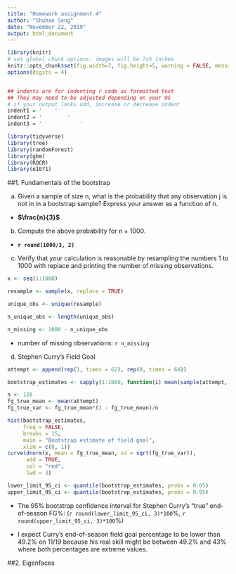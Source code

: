 ```yaml
---
title: "Homework assignment 4"
author: "Shuhan Song"
date: "November 22, 2019"
output: html_document
---
```


```r
library(knitr)
# set global chunk options: images will be 7x5 inches
knitr::opts_chunk$set(fig.width=7, fig.height=5, warning = FALSE, message = FALSE)
options(digits = 4)


## indents are for indenting r code as formatted text
## They may need to be adjusted depending on your OS
# if your output looks odd, increase or decrease indent
indent1 = '    '
indent2 = '        '
indent3 = '            '
```


```r
library(tidyverse)
library(tree)
library(randomForest)
library(gbm)
library(ROCR)
library(e1071)
```

##1. Fundamentals of the bootstrap

a. Given a sample of size n, what is the probability that any observation j is not in in a bootstrap sample? Express
your answer as a function of n.

- __$\frac{n}{3}$__

b. Compute the above probability for n = 1000.

- **`r round(1000/3, 2)`**

c. Verify that your calculation is reasonable by resampling the numbers 1 to 1000 with replace and printing the number of missing observations. 

```r
x <- seq(1:1000)

resample <- sample(x, replace = TRUE)

unique_obs <- unique(resample)

n_unique_obs <- length(unique_obs)

n_missing <- 1000 - n_unique_obs
```

- number of missing observations: `r n_missing`

d. Stephen Curry's Field Goal
```r
attempt <- append(rep(1, times = 62), rep(0, times = 64))

bootstrap_estimates <- sapply(1:1000, function(i) mean(sample(attempt, replace = TRUE)))

n <- 126
fg_true_mean <- mean(attempt)
fg_true_var <- fg_true_mean*(1 - fg_true_mean)/n

hist(bootstrap_estimates, 
     freq = FALSE, 
     breaks = 15, 
     main = "Bootstrap estimate of field goal", 
     xlim = c(0, 1))
curve(dnorm(x, mean = fg_true_mean, sd = sqrt(fg_true_var)), 
      add = TRUE, 
      col = "red", 
      lwd = 3)

lower_limit_95_ci <- quantile(bootstrap_estimates, probs = 0.05)
upper_limit_95_ci <- quantile(bootstrap_estimates, probs = 0.95)
``` 

- The 95% bootstrap confidence interval for Stephen Curry’s “true” end-of-season FG%: (`r round(lower_limit_95_ci, 3)*100`%, `r round(upper_limit_95_ci, 3)*100`%)

- I expect Curry's end-of-season field goal percentage to be lower than 49.2% on 11/19 because his real skill might be between 49.2% and 43% where both percentages are extreme values.

##2. Eigenfaces


